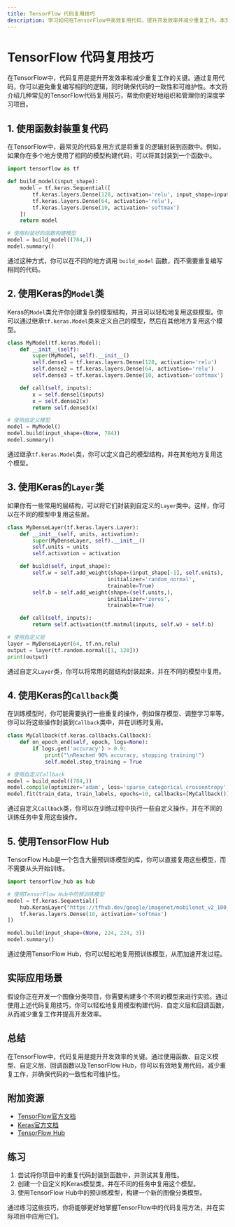 ```yaml
---
title: TensorFlow 代码复用技巧
description: 学习如何在TensorFlow中高效复用代码，提升开发效率并减少重复工作。本文适合初学者，包含清晰的解释、代码示例和实际应用场景。
---
```


# TensorFlow 代码复用技巧

在TensorFlow中，代码复用是提升开发效率和减少重复工作的关键。通过复用代码，你可以避免重复编写相同的逻辑，同时确保代码的一致性和可维护性。本文将介绍几种常见的TensorFlow代码复用技巧，帮助你更好地组织和管理你的深度学习项目。

## 1. 使用函数封装重复代码

在TensorFlow中，最常见的代码复用方式是将重复的逻辑封装到函数中。例如，如果你在多个地方使用了相同的模型构建代码，可以将其封装到一个函数中。

```python
import tensorflow as tf

def build_model(input_shape):
    model = tf.keras.Sequential([
        tf.keras.layers.Dense(128, activation='relu', input_shape=input_shape),
        tf.keras.layers.Dense(64, activation='relu'),
        tf.keras.layers.Dense(10, activation='softmax')
    ])
    return model

# 使用封装好的函数构建模型
model = build_model((784,))
model.summary()
```

通过这种方式，你可以在不同的地方调用 `build_model` 函数，而不需要重复编写相同的代码。

## 2. 使用Keras的`Model`类

Keras的`Model`类允许你创建复杂的模型结构，并且可以轻松地复用这些模型。你可以通过继承`tf.keras.Model`类来定义自己的模型，然后在其他地方复用这个模型。

```python
class MyModel(tf.keras.Model):
    def __init__(self):
        super(MyModel, self).__init__()
        self.dense1 = tf.keras.layers.Dense(128, activation='relu')
        self.dense2 = tf.keras.layers.Dense(64, activation='relu')
        self.dense3 = tf.keras.layers.Dense(10, activation='softmax')

    def call(self, inputs):
        x = self.dense1(inputs)
        x = self.dense2(x)
        return self.dense3(x)

# 使用自定义模型
model = MyModel()
model.build(input_shape=(None, 784))
model.summary()
```

通过继承`tf.keras.Model`类，你可以定义自己的模型结构，并在其他地方复用这个模型。

## 3. 使用Keras的`Layer`类

如果你有一些常用的层结构，可以将它们封装到自定义的`Layer`类中。这样，你可以在不同的模型中复用这些层。

```python
class MyDenseLayer(tf.keras.layers.Layer):
    def __init__(self, units, activation):
        super(MyDenseLayer, self).__init__()
        self.units = units
        self.activation = activation

    def build(self, input_shape):
        self.w = self.add_weight(shape=(input_shape[-1], self.units),
                                initializer='random_normal',
                                trainable=True)
        self.b = self.add_weight(shape=(self.units,),
                                initializer='zeros',
                                trainable=True)

    def call(self, inputs):
        return self.activation(tf.matmul(inputs, self.w) + self.b)

# 使用自定义层
layer = MyDenseLayer(64, tf.nn.relu)
output = layer(tf.random.normal([1, 128]))
print(output)
```

通过自定义`Layer`类，你可以将常用的层结构封装起来，并在不同的模型中复用。

## 4. 使用Keras的`Callback`类

在训练模型时，你可能需要执行一些重复的操作，例如保存模型、调整学习率等。你可以将这些操作封装到`Callback`类中，并在训练时复用。

```python
class MyCallback(tf.keras.callbacks.Callback):
    def on_epoch_end(self, epoch, logs=None):
        if logs.get('accuracy') > 0.9:
            print("\nReached 90% accuracy, stopping training!")
            self.model.stop_training = True

# 使用自定义Callback
model = build_model((784,))
model.compile(optimizer='adam', loss='sparse_categorical_crossentropy', metrics=['accuracy'])
model.fit(train_data, train_labels, epochs=10, callbacks=[MyCallback()])
```

通过自定义`Callback`类，你可以在训练过程中执行一些自定义操作，并在不同的训练任务中复用这些操作。

## 5. 使用TensorFlow Hub

TensorFlow Hub是一个包含大量预训练模型的库，你可以直接复用这些模型，而不需要从头开始训练。

```python
import tensorflow_hub as hub

# 使用TensorFlow Hub中的预训练模型
model = tf.keras.Sequential([
    hub.KerasLayer("https://tfhub.dev/google/imagenet/mobilenet_v2_100_224/classification/4"),
    tf.keras.layers.Dense(10, activation='softmax')
])

model.build(input_shape=(None, 224, 224, 3))
model.summary()
```

通过使用TensorFlow Hub，你可以轻松地复用预训练模型，从而加速开发过程。

## 实际应用场景

假设你正在开发一个图像分类项目，你需要构建多个不同的模型来进行实验。通过使用上述代码复用技巧，你可以轻松地复用模型构建代码、自定义层和回调函数，从而减少重复工作并提高开发效率。

## 总结

在TensorFlow中，代码复用是提升开发效率的关键。通过使用函数、自定义模型、自定义层、回调函数以及TensorFlow Hub，你可以有效地复用代码，减少重复工作，并确保代码的一致性和可维护性。

## 附加资源

- [TensorFlow官方文档](https://www.tensorflow.org/)
- [Keras官方文档](https://keras.io/)
- [TensorFlow Hub](https://tfhub.dev/)

## 练习

1. 尝试将你项目中的重复代码封装到函数中，并测试其复用性。
2. 创建一个自定义的Keras模型类，并在不同的任务中复用这个模型。
3. 使用TensorFlow Hub中的预训练模型，构建一个新的图像分类模型。

通过练习这些技巧，你将能够更好地掌握TensorFlow中的代码复用方法，并在实际项目中应用它们。